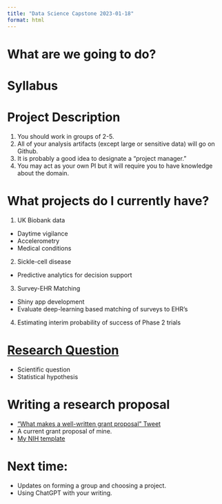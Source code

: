 ```yaml
---
title: "Data Science Capstone 2023-01-18"
format: html
---
```


# What are we going to do?

# Syllabus

# Project Description

1. You should work in groups of 2-5.
2. All of your analysis artifacts (except large or sensitive data) will go on Github.
3. It is probably a good idea to designate a "project manager."
4. You may act as your own PI but it will require you to have knowledge about the domain.

# What projects do I currently have?

1. UK Biobank data 
  - Daytime vigilance
  - Accelerometry
  - Medical conditions
  
2. Sickle-cell disease
  - Predictive analytics for decision support
  
3. Survey-EHR Matching 
  - Shiny app development 
  - Evaluate deep-learning based matching of surveys to EHR's
  
4. Estimating interim probability of success of Phase 2 trials

# [Research Question](https://en.wikipedia.org/wiki/Research_question)

- Scientific question
- Statistical hypothesis

# Writing a research proposal

- ["What makes a well-written grant proposal" Tweet](https://twitter.com/AndreasZeller/status/1615675920538296320)
- A current grant proposal of mine.
- [My NIH template](https://github.com/kaneplusplus/nih-rmd-template)

# Next time:

- Updates on forming a group and choosing a project.
- Using ChatGPT with your writing.
